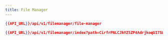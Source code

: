 ```yaml
---
title: File Manager
---
```



```json
{{API_URL}}/api/v1/filemanager/file-manager
```
```json
{{API_URL}}/api/v1/filemanager/index?path=CirfrPNLCJhYZ5ZP4AdrjkoqUI7SWAN59CzF/DjvaBhq/OiuT5Wv7jbFTWo=
```










